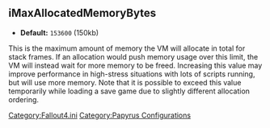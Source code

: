 <onlyinclude>
== iMaxAllocatedMemoryBytes ==
* '''Default:''' <Code>153600</Code> (150kb)

This is the maximum amount of memory the VM will allocate in total for stack frames.
If an allocation would push memory usage over this limit, the VM will instead wait for more memory to be freed.
Increasing this value may improve performance in high-stress situations with lots of scripts running, but will use more memory.
Note that it is possible to exceed this value temporarily while loading a save game due to slightly different allocation ordering.
</onlyinclude>


[[Category:Fallout4.ini]]
[[Category:Papyrus Configurations]]